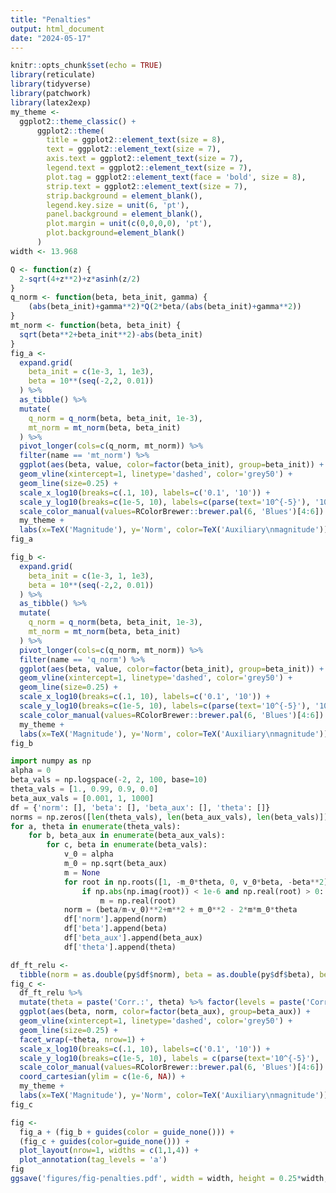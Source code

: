 ```yaml
---
title: "Penalties"
output: html_document
date: "2024-05-17"
---
```


```r
knitr::opts_chunk$set(echo = TRUE)
library(reticulate)
library(tidyverse)
library(patchwork)
library(latex2exp)
my_theme <-
  ggplot2::theme_classic() +
      ggplot2::theme(
        title = ggplot2::element_text(size = 8),
        text = ggplot2::element_text(size = 7),
        axis.text = ggplot2::element_text(size = 7),
        legend.text = ggplot2::element_text(size = 7),
        plot.tag = ggplot2::element_text(face = 'bold', size = 8),
        strip.text = ggplot2::element_text(size = 7),
        strip.background = element_blank(),
        legend.key.size = unit(6, 'pt'),
        panel.background = element_blank(),
        plot.margin = unit(c(0,0,0,0), 'pt'),
        plot.background=element_blank()
      )
width <- 13.968
```

```r
Q <- function(z) {
  2-sqrt(4+z**2)+z*asinh(z/2)
}
q_norm <- function(beta, beta_init, gamma) {
    (abs(beta_init)+gamma**2)*Q(2*beta/(abs(beta_init)+gamma**2))
}
mt_norm <- function(beta, beta_init) {
  sqrt(beta**2+beta_init**2)-abs(beta_init)
}
fig_a <-
  expand.grid(
    beta_init = c(1e-3, 1, 1e3),
    beta = 10**(seq(-2,2, 0.01))
  ) %>%
  as_tibble() %>%
  mutate(
    q_norm = q_norm(beta, beta_init, 1e-3),
    mt_norm = mt_norm(beta, beta_init)
  ) %>%
  pivot_longer(cols=c(q_norm, mt_norm)) %>%
  filter(name == 'mt_norm') %>%
  ggplot(aes(beta, value, color=factor(beta_init), group=beta_init)) +
  geom_vline(xintercept=1, linetype='dashed', color='grey50') +
  geom_line(size=0.25) +
  scale_x_log10(breaks=c(.1, 10), labels=c('0.1', '10')) +
  scale_y_log10(breaks=c(1e-5, 10), labels=c(parse(text='10^{-5}'), '10')) +
  scale_color_manual(values=RColorBrewer::brewer.pal(6, 'Blues')[4:6]) +
  my_theme +
  labs(x=TeX('Magnitude'), y='Norm', color=TeX('Auxiliary\nmagnitude'))
fig_a
```

```r
fig_b <-
  expand.grid(
    beta_init = c(1e-3, 1, 1e3),
    beta = 10**(seq(-2,2, 0.01))
  ) %>%
  as_tibble() %>%
  mutate(
    q_norm = q_norm(beta, beta_init, 1e-3),
    mt_norm = mt_norm(beta, beta_init)
  ) %>%
  pivot_longer(cols=c(q_norm, mt_norm)) %>%
  filter(name == 'q_norm') %>%
  ggplot(aes(beta, value, color=factor(beta_init), group=beta_init)) +
  geom_vline(xintercept=1, linetype='dashed', color='grey50') +
  geom_line(size=0.25) +
  scale_x_log10(breaks=c(.1, 10), labels=c('0.1', '10')) +
  scale_y_log10(breaks=c(1e-5, 10), labels=c(parse(text='10^{-5}'), '10')) +
  scale_color_manual(values=RColorBrewer::brewer.pal(6, 'Blues')[4:6]) +
  my_theme +
  labs(x=TeX('Magnitude'), y='Norm', color=TeX('Auxiliary\nmagnitude'))
fig_b
```

```python
import numpy as np
alpha = 0
beta_vals = np.logspace(-2, 2, 100, base=10)
theta_vals = [1., 0.99, 0.9, 0.0]
beta_aux_vals = [0.001, 1, 1000]
df = {'norm': [], 'beta': [], 'beta_aux': [], 'theta': []}
norms = np.zeros([len(theta_vals), len(beta_aux_vals), len(beta_vals)])
for a, theta in enumerate(theta_vals):
    for b, beta_aux in enumerate(beta_aux_vals):
        for c, beta in enumerate(beta_vals):
            v_0 = alpha
            m_0 = np.sqrt(beta_aux)
            m = None
            for root in np.roots([1, -m_0*theta, 0, v_0*beta, -beta**2]):
                if np.abs(np.imag(root)) < 1e-6 and np.real(root) > 0:
                    m = np.real(root)
            norm = (beta/m-v_0)**2+m**2 + m_0**2 - 2*m*m_0*theta
            df['norm'].append(norm)
            df['beta'].append(beta)
            df['beta_aux'].append(beta_aux)
            df['theta'].append(theta)
```

```r
df_ft_relu <-
  tibble(norm = as.double(py$df$norm), beta = as.double(py$df$beta), beta_aux = as.double(py$df$beta_aux), theta = as.double(py$df$theta))
fig_c <-
  df_ft_relu %>%
  mutate(theta = paste('Corr.:', theta) %>% factor(levels = paste('Corr.:', c(1, 0.99, 0.9, 0)))) %>%
  ggplot(aes(beta, norm, color=factor(beta_aux), group=beta_aux)) +
  geom_vline(xintercept=1, linetype='dashed', color='grey50') +
  geom_line(size=0.25) +
  facet_wrap(~theta, nrow=1) +
  scale_x_log10(breaks=c(.1, 10), labels=c('0.1', '10')) +
  scale_y_log10(breaks=c(1e-5, 10), labels = c(parse(text='10^{-5}'), '10')) +
  scale_color_manual(values=RColorBrewer::brewer.pal(6, 'Blues')[4:6]) +
  coord_cartesian(ylim = c(1e-6, NA)) +
  my_theme +
  labs(x=TeX('Magnitude'), y='Norm', color=TeX('Auxiliary\nmagnitude'))
fig_c
```

```r
fig <-
  fig_a + (fig_b + guides(color = guide_none())) + 
  (fig_c + guides(color=guide_none())) + 
  plot_layout(nrow=1, widths = c(1,1,4)) + 
  plot_annotation(tag_levels = 'a')
fig
ggsave('figures/fig-penalties.pdf', width = width, height = 0.25*width, units = 'cm')
```
